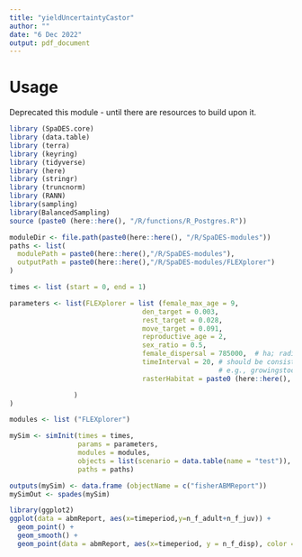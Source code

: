 ```yaml
---
title: "yieldUncertaintyCastor"
author: ""
date: "6 Dec 2022"
output: pdf_document
---
```

# Usage

Deprecated this module - until there are resources to build upon it.

```r
library (SpaDES.core)
library (data.table)
library (terra)
library (keyring)
library (tidyverse)
library (here)
library (stringr)
library (truncnorm)
library (RANN)
library(sampling)
library(BalancedSampling)
source (paste0 (here::here(), "/R/functions/R_Postgres.R"))

moduleDir <- file.path(paste0(here::here(), "/R/SpaDES-modules"))
paths <- list(
  modulePath = paste0(here::here(),"/R/SpaDES-modules"),
  outputPath = paste0(here::here(),"/R/SpaDES-modules/FLEXplorer")
)

times <- list (start = 0, end = 1)

parameters <- list(FLEXplorer = list (female_max_age = 9,
                                 den_target = 0.003, 
                                 rest_target = 0.028,
                                 move_target = 0.091,
                                 reproductive_age = 2, 
                                 sex_ratio = 0.5,
                                 female_dispersal = 785000,  # ha; radius = 500 pixels = 50km = 7850km2 area
                                 timeInterval = 20, # should be consistent with the time interval used to model habitat
                                                    # e.g., growingstockLCUS periodLength
                                 rasterHabitat = paste0 (here::here(), "/R/SpaDES-modules/FLEX2/rast_sim_landscapes.tif")

                )
)

modules <- list ("FLEXplorer")

mySim <- simInit(times = times, 
                 params = parameters, 
                 modules = modules,
                 objects = list(scenario = data.table(name = "test")),
                 paths = paths)

outputs(mySim) <- data.frame (objectName = c("fisherABMReport"))
mySimOut <- spades(mySim)

library(ggplot2)
ggplot(data = abmReport, aes(x=timeperiod,y=n_f_adult+n_f_juv)) +
  geom_point() +
  geom_smooth() +
  geom_point(data = abmReport, aes(x=timeperiod, y = n_f_disp), color = 'red', shape=3)


```